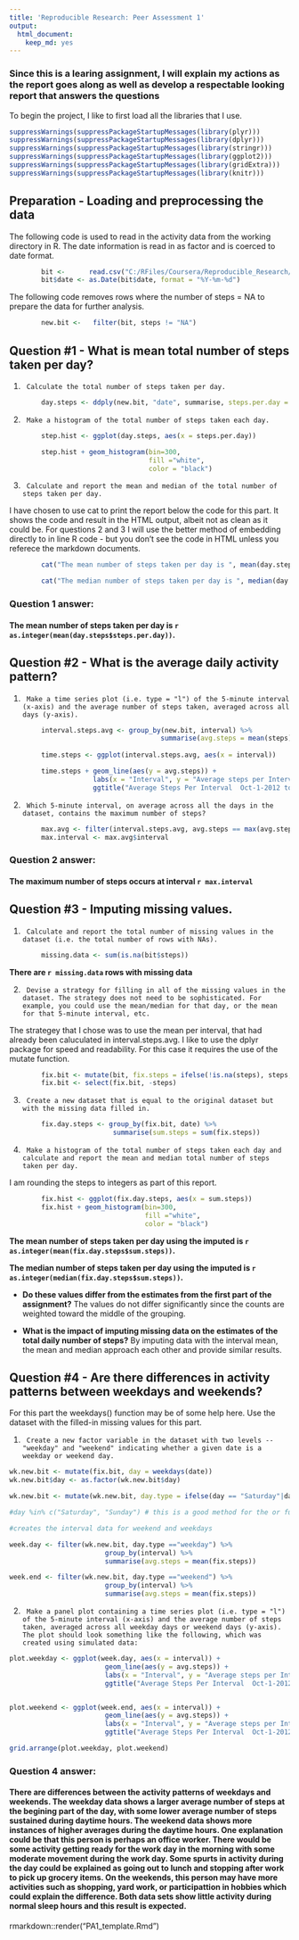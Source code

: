 ```yaml
---
title: 'Reproducible Research: Peer Assessment 1'
output:
  html_document:
    keep_md: yes
---
```


### Since this is a learing assignment, I will explain my actions as the report goes along as well as develop a respectable looking report that answers the questions

To begin the project, I like to first load all the libraries that I use.

```r
suppressWarnings(suppressPackageStartupMessages(library(plyr)))
suppressWarnings(suppressPackageStartupMessages(library(dplyr)))
suppressWarnings(suppressPackageStartupMessages(library(stringr)))
suppressWarnings(suppressPackageStartupMessages(library(ggplot2)))
suppressWarnings(suppressPackageStartupMessages(library(gridExtra)))
suppressWarnings(suppressPackageStartupMessages(library(knitr)))
```

## Preparation - Loading and preprocessing the data  

The following code is used to read in the activity data from the working directory in R.  The date information is read in as factor and is coerced to date format.  

```r
        bit <-      read.csv("C:/RFiles/Coursera/Reproducible_Research/activity.csv")
        bit$date <- as.Date(bit$date, format = "%Y-%m-%d")
```


The following code removes rows where the number of steps = NA to prepare the data for further analysis.  

```r
        new.bit <-   filter(bit, steps != "NA")
```

## Question #1 - What is mean total number of steps taken per day?  

1.      Calculate the total number of steps taken per day.  

```r
        day.steps <- ddply(new.bit, "date", summarise, steps.per.day = sum(steps))
```

2.      Make a histogram of the total number of steps taken each day.  
 
```r
        step.hist <- ggplot(day.steps, aes(x = steps.per.day))

        step.hist + geom_histogram(bin=300, 
                                   fill ="white", 
                                   color = "black")
```

3.      Calculate and report the mean and median of the total number of steps taken per day.  

I have chosen to use cat to print the report below the code for this part.  It shows the code and result in the HTML output, albeit not as clean as it could be.  For questions 2 and 3 I will use the better method of embedding directly to in line R code - but you don't see the code in HTML unless you referece the markdown documents.

```r
        cat("The mean number of steps taken per day is ", mean(day.steps$steps.per.day), "\n")

        cat("The median number of steps taken per day is ", median(day.steps$steps.per.day), "\n")
```
  
###  **Question 1 answer:**  
#### The mean number of steps taken per day is `r as.integer(mean(day.steps$steps.per.day))`.
  

## Question #2 - What is the average daily activity pattern?  

1.      Make a time series plot (i.e. type = "l") of the 5-minute interval (x-axis) and the average number of steps taken, averaged across all days (y-axis).  

```r
        interval.steps.avg <- group_by(new.bit, interval) %>%
                                      summarise(avg.steps = mean(steps))
        
        time.steps <- ggplot(interval.steps.avg, aes(x = interval))

        time.steps + geom_line(aes(y = avg.steps)) +
                     labs(x = "Interval", y = "Average steps per Interval") + 
                     ggtitle("Average Steps Per Interval  Oct-1-2012 to Nov-30-2012")
```

2.      Which 5-minute interval, on average across all the days in the dataset, contains the maximum number of steps?   



```r
        max.avg <- filter(interval.steps.avg, avg.steps == max(avg.steps))
        max.interval <- max.avg$interval
```

###  **Question 2 answer:**  
#### The maximum number of steps occurs at interval `r max.interval`

## Question #3 - Imputing missing values.  

1.      Calculate and report the total number of missing values in the dataset (i.e. the total number of rows with NAs).  

```r
        missing.data <- sum(is.na(bit$steps))
```

**There are `r missing.data` rows with missing data**

2.      Devise a strategy for filling in all of the missing values in the dataset. The strategy does not need to be sophisticated. For example, you could use the mean/median for that day, or the mean for that 5-minute interval, etc.   

The strategey that I chose was to use the mean per interval, that had already been caluculated in interval.steps.avg.  I like to use the dplyr package for speed and readability.  For this case it requires the use of the mutate function.

```r
        fix.bit <- mutate(bit, fix.steps = ifelse(!is.na(steps), steps, interval.steps.avg$avg.steps))
        fix.bit <- select(fix.bit, -steps) 
```

3.      Create a new dataset that is equal to the original dataset but with the missing data filled in.  

```r
        fix.day.steps <- group_by(fix.bit, date) %>%
                          summarise(sum.steps = sum(fix.steps))
```

4.      Make a histogram of the total number of steps taken each day and calculate and report the mean and median total number of steps taken per day. 

I am rounding the steps to integers as part of this report.

```r
        fix.hist <- ggplot(fix.day.steps, aes(x = sum.steps))
        fix.hist + geom_histogram(bin=300, 
                                  fill ="white", 
                                  color = "black")
```

**The mean number of steps taken per day using the imputed is `r as.integer(mean(fix.day.steps$sum.steps))`.**  

**The median number of steps taken per day using the imputed is `r as.integer(median(fix.day.steps$sum.steps))`.**

+ **Do these values differ from the estimates from the first part of the assignment?**  The values do not differ significantly since the counts are weighted toward the middle of the grouping.

+ **What is the impact of imputing missing data on the estimates of the total daily number of steps?**  By imputing data with the interval mean, the mean and median approach each other and provide similar results.    


## Question #4 - Are there differences in activity patterns between weekdays and weekends?  

For this part the weekdays() function may be of some help here. Use the dataset with the filled-in missing values for this part.  

1.      Create a new factor variable in the dataset with two levels -- "weekday" and "weekend" indicating whether a given date is a weekday or weekend day.  


```r
wk.new.bit <- mutate(fix.bit, day = weekdays(date))
wk.new.bit$day <- as.factor(wk.new.bit$day)

wk.new.bit <- mutate(wk.new.bit, day.type = ifelse(day == "Saturday"|day == "Sunday", "weekend", "weekday"))

#day %in% c("Saturday", "Sunday") # this is a good method for the or function above too

#creates the interval data for weekend and weekdays

week.day <- filter(wk.new.bit, day.type =="weekday") %>%
                        group_by(interval) %>%        
                        summarise(avg.steps = mean(fix.steps))

week.end <- filter(wk.new.bit, day.type =="weekend") %>%
                        group_by(interval) %>%        
                        summarise(avg.steps = mean(fix.steps))
```

2.      Make a panel plot containing a time series plot (i.e. type = "l") of the 5-minute interval (x-axis) and the average number of steps taken, averaged across all weekday days or weekend days (y-axis). The plot should look something like the following, which was created using simulated data:

```r
plot.weekday <- ggplot(week.day, aes(x = interval)) +
                        geom_line(aes(y = avg.steps)) +
                        labs(x = "Interval", y = "Average steps per Interval") + 
                        ggtitle("Average Steps Per Interval  Oct-1-2012 to Nov-30-2012 - On Weekdays")


plot.weekend <- ggplot(week.end, aes(x = interval)) +
                        geom_line(aes(y = avg.steps)) +
                        labs(x = "Interval", y = "Average steps per Interval") + 
                        ggtitle("Average Steps Per Interval  Oct-1-2012 to Nov-30-2012 - On Weekends")

grid.arrange(plot.weekday, plot.weekend)
```

###  **Question 4 answer:**  
#### There are differences between the activity patterns of weekdays and weekends.  The weekday data shows a larger average number of steps at the begining part of the day, with some lower average number of steps sustained during daytime hours.  The weekend data shows more instances of higher averages during the daytime hours.  One explanation could be that this person is perhaps an office worker.  There would be some activity getting ready for the work day in the morning with some moderate movement during the work day.  Some spurts in activity during the day could be explained as going out to lunch and stopping after work to pick up grocery items.  On the weekends, this person may have more activities such as shopping, yard work, or participattion in hobbies which could explain the difference.  Both data sets show little activity during normal sleep hours and this result is expected.  

rmarkdown::render("PA1_template.Rmd")